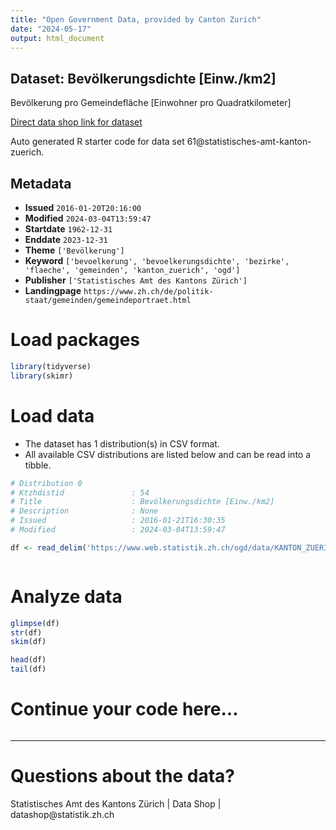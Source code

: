 ```yaml
---
title: "Open Government Data, provided by Canton Zurich"
date: "2024-05-17"
output: html_document
---
```


## Dataset: Bevölkerungsdichte [Einw./km2]

Bevölkerung pro Gemeindefläche [Einwohner pro Quadratkilometer]

[Direct data shop link for dataset](https://www.zh.ch/de/politik-staat/statistik-daten/datenkatalog.html#/datasets/61@statistisches-amt-kanton-zuerich)

Auto generated R starter code for data set 61@statistisches-amt-kanton-zuerich.

## Metadata

- **Issued** `2016-01-20T20:16:00`
- **Modified** `2024-03-04T13:59:47`
- **Startdate** `1962-12-31`
- **Enddate** `2023-12-31`
- **Theme** `['Bevölkerung']`
- **Keyword** `['bevoelkerung', 'bevoelkerungsdichte', 'bezirke', 'flaeche', 'gemeinden', 'kanton_zuerich', 'ogd']`
- **Publisher** `['Statistisches Amt des Kantons Zürich']`
- **Landingpage** `https://www.zh.ch/de/politik-staat/gemeinden/gemeindeportraet.html`


# Load packages

```r

library(tidyverse)
library(skimr)

```

# Load data

-   The dataset has 1 distribution(s) in CSV format.
-   All available CSV distributions are listed below and can be read into a tibble.

```r

# Distribution 0
# Ktzhdistid               : 54
# Title                    : Bevölkerungsdichte [Einw./km2]
# Description              : None
# Issued                   : 2016-01-21T16:30:35
# Modified                 : 2024-03-04T13:59:47

df <- read_delim('https://www.web.statistik.zh.ch/ogd/data/KANTON_ZUERICH_460.csv')



```

# Analyze data

```r

glimpse(df)
str(df)
skim(df)

head(df)
tail(df)

```

# Continue your code here...

```r

```

------------------------------------------------------------------------

# Questions about the data?

Statistisches Amt des Kantons Zürich | Data Shop | datashop@statistik.zh.ch
